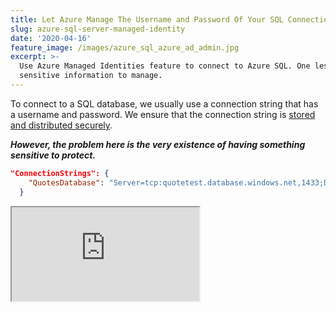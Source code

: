 ```yaml
---
title: Let Azure Manage The Username and Password Of Your SQL Connection String
slug: azure-sql-server-managed-identity
date: '2020-04-16'
feature_image: /images/azure_sql_azure_ad_admin.jpg
excerpt: >-
  Use Azure Managed Identities feature to connect to Azure SQL. One less
  sensitive information to manage.
---
```

To connect to a SQL database, we usually use a connection string that has a username and password. We ensure that the connection string is [stored and distributed securely](/blog/keeping-sensitive-configuration-data-out-of-source-control/).

**_However, the problem here is the very existence of having something sensitive to protect._**

```json
"ConnectionStrings": {
    "QuotesDatabase": "Server=tcp:quotetest.database.windows.net,1433;Database=quotes;User Id:<UserName>;Password:<YourPasswordHere>"
  }

```
<iframe src="https://www.youtube.com/embed/FFBaw-ug2-I" />

Azure SQL supports Azure AD authentication, which means it also supports the [Managed Identity](https://docs.microsoft.com/en-us/azure/active-directory/managed-identities-azure-resources/overview) feature of Azure AD. With Managed Identity, we no longer need the User Id and Password to connect. The credential is managed automatically by Azure and allows us to connect to resources that support Azure AD authentication.

In this post, let us look at how we can use Manage Service Identity to connect to Azure SQL from a web application running in Azure. Once set up, all we need is the database server details and the database name to connect to the database

[![](/images/asp_net_core_banner.png)](https://www.youtube.com/playlist?list=PL59L9XrzUa-nqfCHIKazYMFRKapPNI4sP)

## Using Azure AD Token to Connect to SQL

Using the [DefaultAzureCredential from Azure Identity SDK we can retrieve token from Azure AD](/blog/defaultazurecredential-from-azure-sdk/). SqlConnection uses this token for authentication. Below is a sample code where the AccessToken property of the SqlConnection is the Azure AD token.

```csharp
var connectionString = Configuration.GetConnectionString("QuotesDatabase");
services.AddTransient(a =>
{
    var sqlConnection = new SqlConnection(connectionString);
    var credential = new DefaultAzureCredential();
    var token = credential
        .GetToken(new Azure.Core.TokenRequestContext(
            new[] { "https://database.windows.net/.default" }));
    sqlConnection.AccessToken = token.Token;
    return sqlConnection;
});

```

When using Entity Framework, we need to use a slight workaround until [EF Core will get full support for Azure AD token access](https://github.com/dotnet/efcore/issues/13261). The easiest way to set up is to set the token for the underlying SqlConnection for EF explicitly. Also, [check out this gist](https://gist.github.com/ChristopherHaws/b1c54b95838f1513bfb74fa1c8e408f3), for a different solution.

```csharp
public QuoteContext(DbContextOptions options) : base(options)
{
    var conn = (Microsoft.Data.SqlClient.SqlConnection)Database.GetDbConnection();
    var credential = new DefaultAzureCredential();
    var token = credential
            .GetToken(new Azure.Core.TokenRequestContext(
                new[] { "https://database.windows.net/.default" }));
    conn.AccessToken = token.Token;
}

```

## Setting Up SQL Server For Managed Identity

To manage Azure SQL for AD identities, we need to connect to SQL under the Azure user context. To do this, let us set up an Azure AD user as a SQL admin. It can be done from the Azure Portal under the Azure Directory Admin option for the database server, as shown below.

![](/images/azure_sql_azure_ad_admin.jpg)

Using the SQL AD Admin credentials, you can connect via [SQL Server Management Studio](https://docs.microsoft.com/en-us/sql/ssms/download-sql-server-management-studio-ssms?view=sql-server-ver15) or [sqlcmd](https://docs.microsoft.com/en-us/sql/tools/sqlcmd-utility?view=sql-server-ver15) and grant other AD identities access. The below script grants the user 'db\_datareader, db\_datawriter, and db\_ddladmin' access.

```sql
CREATE USER [<identity-name>] FROM EXTERNAL PROVIDER;
ALTER ROLE db_datareader ADD MEMBER [<identity-name>];
ALTER ROLE db_datawriter ADD MEMBER [<identity-name>];
ALTER ROLE db_ddladmin ADD MEMBER [<identity-name>];
GO

```

`<identity-name>` is the name of the managed identity in Azure AD. For a system-assigned identity, the name is the same as the App Service name. It can also be an Azure AD Group (use the group name in this case). It gives you multiple options on how you want to manage access to the database. For local development, you can either [create a separate AD application and use the ClientId/Secret for EnvironmentCredential](/blog/azure-managed-service-identity-and-local-development/), or add all developers to an Azure AD group and grant the AD group access or explicitly add in each user to the database.

No longer we need any credentials to connect to the SQL database running on Azure. This makes it one less sensitive information to manage for our application.

```json
"ConnectionStrings": {
    "QuotesDatabase": "Server=tcp:quotetest.database.windows.net,1433;Database=quotes"
  }

```

Hope this helps you!
